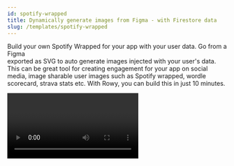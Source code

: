 ```yaml
---
id: spotify-wrapped
title: Dynamically generate images from Figma - with Firestore data 
slug: /templates/spotify-wrapped
---
```



Build your own Spotify Wrapped for your app with your user data. Go from a Figma  
exported as SVG to auto generate images injected with your user's data. This can be great tool for 
creating engagement for your app on social media, image sharable user images such as Spotify wrapped, wordle scorecard, strava stats etc. 
With Rowy, you can build this in just 10 minutes.

<Video url="https://youtu.be/nA4tj1NT3ZM" />

## What you’ll need

- If you don’t have a project, [set up Rowy](https://docs.rowy.io/setup/install)
  first.
- [Create a table](https://docs.rowy.io/how-to/create-table) containing the user
  data to be injected into the image template. This can be simple like
  [this demo table](https://demo.rowy.io/table/wordgameWrapped).
- Design an image template in Figma, like this:
  ![Wordgame Wrapped template](./assets/wordgame-template.png)

## Step 1: Export and test the SVG

We’re using SVG because it encodes designs in plain text, and that can be really
easily manipulated to add the user’s data.

Export your template as an SVG, making sure to de-select Outline Text so we can
edit the text later. If you have text that stays static, right-click the text
layer and click Outline stroke. This means we won’t have to worry about finding
the fonts for those layers later.

![Figma export SVG window](./assets/figma-export-svg.png)

Open the SVG file in a browser. We’ll be using
[Puppeteer](https://github.com/puppeteer/puppeteer), which runs a headless
version of Chrome, to render the SVG later, so a browser can accurately preview
how it will look.

![SVG template opened in browser with fallback fonts](./assets/wordgame-template-browser-1.png)

Your design likely uses custom fonts, so we’ll need to display them correctly.
Since we’re using a browser to render this and SVG supports CSS, we can use web
fonts. Open your SVG in a text editor like VS Code.

This design uses [Archivo](https://fonts.google.com/specimen/Archivo) from
Google Fonts, so we can copy the code snippet they provide. Add it to the SVG
file, right after the opening `<svg ... >` tag.

![Google Fonts export screenshot](./assets/google-fonts-export.png)

You’ll need to modify the URL to remove everything after the `&` character to
make it display:

```html
<style>
  @import url("https://fonts.googleapis.com/css2?family=Archivo:wght@700");
</style>
```

Here’s how it looks with all the fonts available:

![SVG template opened in browser with correct fonts](./assets/wordgame-template-browser-2.png)

## Step 2: Add variables to the SVG

We’re going to do a basic
[string replacement](https://developer.mozilla.org/en-US/docs/Web/JavaScript/Reference/Global_Objects/String/replace)
to inject user data into the design. Let’s change the text now to make it easier
to find and replace later.

In your text editor, find the `0.01%` text and replace it with your variable’s
name. I’m using a double curly brace syntax common in email templates:
`{{percentile}}`.

When you reload the SVG in your browser, you should see it appear.

![SVG template with misaligned text](./assets/wordgame-template-browser-3.png)

It looks like our text is misaligned. We want it to be centered right in the
middle of the screen. SVG has a `[text-anchor`
attribute](https://developer.mozilla.org/en-US/docs/Web/SVG/Attribute/text-anchor)
that does this. Let’s add the attribute `text-anchor="middle"` to that `text`
element we just edited.

![SVG template with misaligned text](./assets/wordgame-template-browser-4.png)

That still doesn’t look aligned correctly. It looks like it’s being centered
from the point where the left edge of the `0` character was before. We need to
get the midpoint of the text element.

![Annotated screenshot showing correct alignment of text and associated coordinates](./assets/wordgame-template-text-alignment.png)

Let’s go back to Figma and get the coordinates. To get the midpoint, we need to
add half the width (368 / 2) to the X coordinate (357). So the correct anchor
point is X = 541. Let’s edit the `x=" … "` attribute in the corresponding
`tspan` element with this value.

Now that it’s aligned, we need to do the same for the rest of the variables.

We should also edit the bars’ `width` attributes so we can change them based on
the actual data: `<rect x="125" y="398" width="{{guessWidth1}}”`

![SVG template with aligned replaceable text](./assets/wordgame-template-browser-5.png)

The SVG will look a bit odd in your browser, so you can close the tab. Make sure
you save your SVG file!

## Step 3: Create a derivative column

Back in your Rowy table, add a new
[Derivative column](https://docs.rowy.io/field-types/derivative). This field
type runs a cloud function that you write whenever specific fields in a row are
updated. We can use this to generate a new image when the stats change.

Set the Listener fields to the fields that contain the data we want in the
image. And set the Output field type to Image to be displayed as a thumbnail in
the table.

![Screenshot of Derivative column settings for Listener fields and Output field type](./assets/derivative-settings.png)

In the Derivative script, we’ll write some JavaScript code. This will be run in
an `async` function using Node.js when it’s deployed. Let’s store the SVG code
in a string variable:

```jsx
const source = `<svg
...
</svg>
`;
```

Then, we can create a new string, replacing the placeholders we added in the
previous step with the row’s data. This is available in the `row` object, with
each field key being a property of that object.

```jsx
const replaced = source
  .replace("{{percentile}}", `${row.percentile.toFixed(2)}%`)
  .replace("{{streak}}", row.streak.toString());
```

Repeat this for all of the variables. Make sure to convert any numbers to
strings to prevent errors.

We can then perform the calculations for the bar widths. These will be
proportional to the largest number in the data set of guess distributions. Here
are the calculations:

```jsx
const maxGuess = Math.max(
  row.guessDistribution1,
  row.guessDistribution2,
  row.guessDistribution3,
  row.guessDistribution4,
  row.guessDistribution5,
  row.guessDistribution6
);

...

// 846 is the max width of the bar, based on the Figma design
.replace("{{guessWidth1}}", (row.guessDistribution1 / maxGuess * 846).toString())
```

## Step 4: Generate and upload the image

Next, let’s convert this to an image. We’re using the
`[convert-svg-to-png](https://www.npmjs.com/package/convert-svg-to-png)` NPM
package, which uses Puppeteer.

```jsx
const { convert } = require("convert-svg-to-png");

...

const image = await convert(Buffer.from(replaced));
```

It returns a PNG as a buffer, stored in the `image` constant. We can then upload
this to Firebase Storage using this code:

```jsx
const bucket = storage.bucket();
const fileName = `${ref.id}.png`;
const file = bucket.file(`dynamicImages/${ref.id}/generated/${fileName}`);
const uuid = require("uuid");
const token = uuid.v4();
await file.save(image, {
  metadata: {
    contentType: "image/png",
    metadata: { firebaseStorageDownloadTokens: token },
  },
});
```

Then, let’s store the URL to that image as the value of the derivative field in
the row. This allows Rowy to display a thumbnail.

```jsx
return [
  {
    downloadURL: `https://firebasestorage.googleapis.com/v0/b/${
      bucket.name
    }/o/${encodeURIComponent(file.name)}?alt=media&token=${token}`,
    name: fileName,
    type: "image/png",
    lastModifiedTS: new Date(),
  },
];
```

Our derivative script is complete! Click the Update button, then click Deploy in
the following popup. (It may take a second or two to appear.)

![Screenshot of Derivative field deploy modal](./assets/derivative-deploy.png)

## Step 5: Increase RAM allocation

Next, we’ll need to increase the RAM allocation for the cloud function we just
deployed. By default, it’s set to 256 MB, but this isn’t enough to run Chromium.

Open the Google Cloud Console to the
[Cloud Functions page](https://console.cloud.google.com/functions/list) and find
the function you just deployed it should start with `R-` and match the
collection name of the table. Go to that function’s page.

On the top of the screen, click Edit.

![Screenshot of Google Cloud Console UI](./assets/cloud-function-edit-1.png)

Scroll down to Runtime, build, connections and security settings and expand the
section.

Increase the Memory allocated to at least 1 GB.

![Screenshot of Google Cloud Console UI](./assets/cloud-function-edit-2.png)

Click Next at the bottom of the screen.

![Screenshot of Google Cloud Console UI](./assets/cloud-function-edit-3.png)

Then, you’ll see the code that’s deployed in your cloud function. When you
deploy any function on Rowy, it will be in your Google Cloud or Firebase
project, so you have full access and flexibility.

Click Deploy at the bottom of the screen and wait until it’s done. It should
take less than five minutes.

![Screenshot of Google Cloud Console UI](./assets/cloud-function-edit-4.png)

Once it’s done, your cloud function will generate images based on data in the
row!

## Demo

Here’s a demo table that runs the same cloud function above. When you click Add
row, it generates random numbers to populate the row. It then generates an image
with a random color scheme.

[Open in a new tab &UpperRightArrow;](https://demo.rowy.io/table/wordgameWrapped)

<div
  dangerouslySetInnerHTML={{
    __html:
      "<iframe src='https://demo.rowy.io/table/wordgameWrapped' width='100%' height='500px'/>",
  }}
/>
